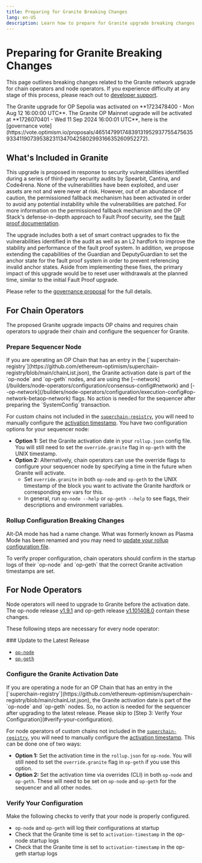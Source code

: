 ```yaml
---
title: Preparing for Granite Breaking Changes
lang: en-US
description: Learn how to prepare for Granite upgrade breaking changes.
---
```



# Preparing for Granite Breaking Changes

This page outlines breaking changes related to the Granite network upgrade for chain operators and node operators.
If you experience difficulty at any stage of this process, please reach out to [developer support](https://github.com/ethereum-optimism/developers/discussions).

<Callout type="info">
  The Granite upgrade for OP Sepolia was activated on **1723478400 - Mon Aug 12 16:00:00 UTC**.  The Granite OP Mainnet upgrade will be activated at **1726070401 - Wed 11 Sep 2024 16:00:01 UTC**, here is the [governance vote](https://vote.optimism.io/proposals/46514799174839131952937755475635933411907395382311347042580299316635260952272).
</Callout>

## What's Included in Granite

This upgrade is proposed in response to security vulnerabilities identified during a series of third-party security audits by Spearbit, Cantina, and Code4rena. None of the vulnerabilities have been exploited, and user assets are not and were never at risk. However, out of an abundance of caution, the permissioned fallback mechanism has been activated in order to avoid any potential instability while the vulnerabilities are patched. For more information on the permissioned fallback mechanism and the OP Stack's defense-in-depth approach to Fault Proof security, see the [fault proof documentation](https://docs.optimism.io/stack/fault-proofs/fp-security).

The upgrade includes both a set of smart contract upgrades to fix the vulnerabilities identified in the audit as well as an L2 hardfork to improve the stability and performance of the fault proof system. In addition, we propose extending the capabilities of the Guardian and DeputyGuardian to set the anchor state for the fault proof system in order to prevent referencing invalid anchor states. Aside from implementing these fixes, the primary impact of this upgrade would be to reset user withdrawals at the planned time, similar to the initial Fault Proof upgrade. 

Please refer to the [governance proposal](https://gov.optimism.io/t/upgrade-proposal-10-granite-network-upgrade/8733) for the full details.

## For Chain Operators

The proposed Granite upgrade impacts OP chains and requires chain operators to upgrade their chain and configure the sequencer for Granite.

<Steps>

  ### Prepare Sequencer Node

  <Callout type="warning">
    If you are operating an OP Chain that has an entry in the [`superchain-registry`](https://github.com/ethereum-optimism/superchain-registry/blob/main/chainList.json), the Granite activation date is part of the `op-node` and `op-geth` nodes, and are using the [--network](/builders/node-operators/configuration/consensus-config#network) and [--op-network](/builders/node-operators/configuration/execution-config#op-network-betaop-network) flags. No action is needed for the sequencer after preparing the `SystemConfig` transaction. 
  </Callout>

  For custom chains not included in the [`superchain-registry`](https://github.com/ethereum-optimism/superchain-registry/blob/main/chainList.json), you will need to manually configure the [activation timestamp](https://github.com/ethereum-optimism/superchain-registry/blob/main/superchain/configs/mainnet/superchain.toml). You have two configuration options for your sequencer node:

  *   **Option 1:** Set the Granite activation date in your `rollup.json`  config file. You will still need to set the `override.granite` flag in `op-geth` with the UNIX timestamp.
  *   **Option 2:** Alternatively, chain operators can use the override flags to configure your sequencer node by specifying a time in the future when Granite will activate.
      *   Set  `override.granite`  in both `op-node` and `op-geth` to the UNIX timestamp of the block you want to activate the Granite hardfork or corresponding env vars for this.
      *   In general, run `op-node --help` or `op-geth --help` to see flags, their descriptions and environment variables.

  ### Rollup Configuration Breaking Changes 
  
  Alt-DA mode has had a name change. What was formerly known as Plasma Mode has been renamed and you may need to [update your rollup configuration file](/builders/chain-operators/features/alt-da-mode#breaking-changes-renaming-plasma-mode-to-alt-da-mode).
</Steps>

<Callout type="info">
  To verify proper configuration, chain operators should confirm in the startup logs of their `op-node` and `op-geth` that the correct Granite activation timestamps are set.
</Callout>

## For Node Operators

Node operators will need to upgrade to Granite before the activation date. 
The op-node release [v1.9.1](https://github.com/ethereum-optimism/optimism/releases/tag/v1.9.1) 
and op-geth release [v1.101408.0](https://github.com/ethereum-optimism/op-geth/releases/tag/v1.101408.0) contain these changes.

These following steps are necessary for every node operator:

<Steps>
  ### Update to the Latest Release

  *   [`op-node`](https://github.com/ethereum-optimism/optimism/releases/tag/v1.9.1)
  *   [`op-geth`](https://github.com/ethereum-optimism/op-geth/releases/tag/v1.101408.0)

  ### Configure the Granite Activation Date

  <Callout type="warning">
    If you are operating a node for an OP Chain that has an entry in the [`superchain-registry`](https://github.com/ethereum-optimism/superchain-registry/blob/main/chainList.json), the Granite activation date is part of the `op-node` and `op-geth` nodes. So, no action is needed for the sequencer after upgrading to the latest release. Please skip to [Step 3: Verify Your Configuration](#verify-your-configuration).
  </Callout>

  For node operators of custom chains not included in the [`superchain-registry`](https://github.com/ethereum-optimism/superchain-registry/blob/main/chainList.json), you will need to manually configure the [activation timestamp](https://github.com/ethereum-optimism/superchain-registry/blob/main/superchain/configs/mainnet/superchain.toml). This can be done one of two ways:

  *   **Option 1:** Set the activation time in the `rollup.json` for `op-node`. You will still need to set the `override.granite` flag in `op-geth` if you use this option.
  *   **Option 2:** Set the activation time via overrides (CLI) in both `op-node` and `op-geth`. These will need to be set on `op-node` and `op-geth` for the sequencer and all other nodes.

  ### Verify Your Configuration

  Make the following checks to verify that your node is properly configured.

  *   `op-node` and `op-geth` will log their configurations at startup
  *   Check that the Granite time is set to `activation-timestamp` in the op-node startup logs
  *   Check that the Granite time is set to `activation-timestamp` in the op-geth startup logs
</Steps>
